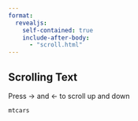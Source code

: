 ```yaml
---
format:
  revealjs:
    self-contained: true
    include-after-body: 
      - "scroll.html"
---
```


## Scrolling Text

Press → and ← to scroll up and down

```r
mtcars
```

:::: {.fragment .scroll}
:::
